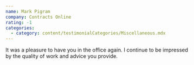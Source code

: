 ```yaml
---
name: Mark Pigram
company: Contracts Online
rating: -1
categories:
  - category: content/testimonialCategories/Miscellaneous.mdx
---
```


It was a pleasure to have you in the office again. I continue to be impressed by the quality of work and advice you provide.
